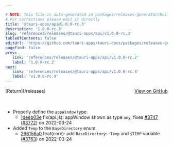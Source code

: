 ```yaml
---

# NOTE: This file is auto-generated in packages/releases-generator/build.ts
# For corrections please edit it directly
title: '@tauri-apps/api@1.0.0-rc.3'
description: '1.0.0-rc.3'
slug: 'references/releases/@tauri-apps/api/v1.0.0-rc.3'
tableOfContents: false
editUrl: 'https://github.com/tauri-apps/tauri-docs/packages/releases-generator/build.ts'
pagefind: false
prev:
   link: 'references/releases/@tauri-apps/api/v1.0.0-rc.2'
   label: '1.0.0-rc.2'
next:
   link: 'references/releases/@tauri-apps/api/v1.0.0-rc.4'
   label: 'v1.0.0-rc.4'
---
```


			

<ReleaseSidebar slug="references/releases/@tauri-apps/api"  packageName="@tauri-apps/api" />

<div style="margin-bottom:3rem; display: flex; justify-content: space-between; align-items: center"><span>[Return](/releases)</span><span><a href="https://github.com/tauri-apps/tauri/releases/tag/@tauri-apps/api-v1.0.0-rc.3">View on GitHub</a></span></div>

- Properly define the `appWindow` type.
  - [1deeb03e](https://www.github.com/tauri-apps/tauri/commit/1deeb03ef6c7cbea8cf585864424a3d66f184a02) fix(api.js): appWindow shown as type `any`, fixes [#3747](https://www.github.com/tauri-apps/tauri/pull/3747) ([#3772](https://www.github.com/tauri-apps/tauri/pull/3772)) on 2022-03-24
- Added `Temp` to the `BaseDirectory` enum.
  - [266156a0](https://www.github.com/tauri-apps/tauri/commit/266156a0b08150b21140dd552c8bc252fe413cdd) feat(core): add `BaseDirectory::Temp` and `$TEMP` variable ([#3763](https://www.github.com/tauri-apps/tauri/pull/3763)) on 2022-03-24

